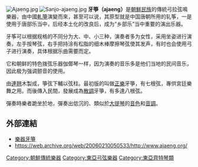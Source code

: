 {{expand|time=2009-07-12T09:09:25+00:00}}
{{unreferenced|time=2009-07-12T09:09:25+00:00}}
{{Infobox Instrument
|name=牙箏
|names=
|image=Ajaeng player.JPG
|classification=
*[[弓弦樂器|弓弦樂器]]
|range=
|related= 
* [[大提琴|大提琴]]
* [[低音提琴|低音提琴]]
*[[軋箏|軋箏]]
*[[箏|箏]]}}
{{Infobox Korean name|
hangul=아쟁|
hanja=牙箏|
rr=ajaeng|
mr=ajaeng}}
[[File:Ajaeng.jpg|thumb]]
[[File:Sanjo-ajaeng.jpg|thumb]]
'''牙箏（ajaeng）'''是[[朝鮮民族|朝鮮民族]]的傳統弓拉弦鳴樂器，由中國[[軋箏|軋箏]]演變而來，甚至可以说，其原型就是中国唐朝所用的轧筝，一是使用于唐部乐当中，后经本土化的改良后，成为“乡部乐”当中重要的演出乐器。

牙筝可以根据规格的不同分为大、中、小三种，演奏者多为女性，采用坐姿进行演奏，左手按琴弦，右手把持涂有松脂的细木棒摩擦琴弦使其发声，有时也会使用弓子进行演奏，具体根据乐曲需要而定。

它和朝鲜的特色拨弦乐器伽倻琴一样，因为演奏的音乐多是他们当地的民间音乐，因此极为强调颤音的使用。

由[[連翹|連翹]]木製成，箏弦下輔以弦柱。最初版的叫做[[正樂|正樂]]牙箏，有七根弦，專供宮廷樂舞之用。而後傳入民間，發展成為[[散調|散調]]牙箏，有多達八根弦。

彈奏時樂者跪坐於地，彈奏出低沉的、類似於[[大提琴|大提琴]]的[[音色|音色]]和[[音調|音調]]。

== 外部連結 ==
*[https://web.archive.org/web/20060310235318/http://www.seoul-gchs.seoul.kr/~helpme/att/korea/kd/a-stringded-instrument/kdajaeng.htm 樂器牙箏]
*https://web.archive.org/web/20060210050533/http://www.ajaeng.org/

{{Musical-instruments-stub}}
{{朝鮮樂器}}

[[Category:朝鮮傳統樂器|Category:朝鮮傳統樂器]]
[[Category:東亞弓弦樂器|Category:東亞弓弦樂器]]
[[Category:東亞齊特琴類|Category:東亞齊特琴類]]